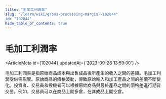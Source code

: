 ```yaml
---
title: "毛加工利潤率"
slug: "/learn/wiki/gross-processing-margin--102044"
id: "102044"
hide_table_of_contents: true
---
```



# 毛加工利潤率

<ArticleMeta id={102044} updatedAt={'2023-09-26 13:59:00'} />
<div className='border-solid border-b border-t-0 my-4 border-[var(--ifm-color-gray-300)]' />

毛加工利潤率是指原始商品成本與出售成品後所產生的收入之間的差額。毛加工利潤受供需影響。原始商品的價格波動，導致原始輸入和加工產品之間的差價不斷變化。投資者、交易員和投機者可以根據原始商品與最終產品之間的價格差進行期貨交易。例如，交易員可以在商品上開多倉，在其成品上開空倉。
